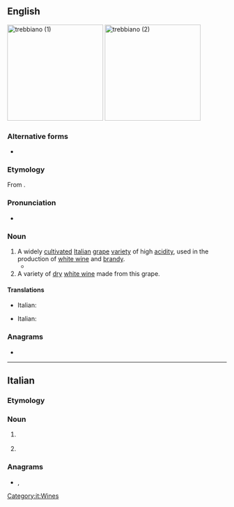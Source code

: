 ==English==
{{wikipedia}}
[[File:Trebbiano d' Abruzzo grapes before veraison.jpg|thumb|right|220px|trebbiano (1)]]
[[File:Trebbiano d'Abruzzo.jpg|thumb|right|220px|trebbiano (2)]]
===Alternative forms===
* {{l|en|Trebbiano}}

===Etymology===
From {{bor|en|it|trebbiano}}.

===Pronunciation===
* {{IPA|/tɹɛbiˈɑːnəʊ/|lang=en}}

===Noun===
{{en-noun|~}}

# A widely [[cultivate]]d [[Italian]] [[grape]] [[variety]] of high [[acidity]], used in the production of [[white wine]] and [[brandy]].
#* {{quote-journal|date=2018-03-08|title=Bubbles, With Joy: Pétillant Naturel’s Triumphant Return|author=Eric Asimov|journal={{w|The New York Times}}|url=https://www.nytimes.com/2018/03/08/dining/drinks/wine-review-petillant-naturel.html|passage=Yet the 2016 Éxilé rosé from Lise et Bertrand Jousset in the Loire Valley, made mostly of gamay, was yeasty let light and lithe, while the 2016 Indigeno from Ancarani in Emilia-Romagna, made of '''trebbiano''', was taut and earthy.}}
# A variety of [[dry]] [[white wine]] made from this grape.

====Translations====
{{trans-top|Italian grape variety}}
* Italian: {{t+|it|trebbiano|m}}
{{trans-mid}}
{{trans-bottom}}

{{trans-top|variety of white wine}}
* Italian: {{t+|it|trebbiano|m}}
{{trans-mid}}
{{trans-bottom}}

{{C|en|Grapevines|Wines}}

===Anagrams===
* {{anagrams|en|a=abbeinort|barbitone|barbotine|one-rabbit}}

----

==Italian==
{{wikipedia}}
===Etymology===
{{rfelite|it}}

===Noun===
{{it-noun|m}}

# {{l|en|trebbiano}} {{gloss|grape}}
# {{l|en|trebbiano}} {{gloss|wine}}

===Anagrams===
* {{l|it|birbonate}}, {{l|it|rabbonite}}

[[Category:it:Wines]]